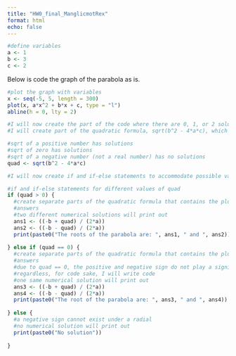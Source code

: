 ```yaml
---
title: "HW0_final_ManglicmotRex"
format: html
echo: false
---
```


```r
#define variables
a <- 1
b <- 3
c <- 2
```

Below is code the graph of the parabola as is.
```r
#plot the graph with variables
x <- seq(-5, 5, length = 300)
plot(x, a*x^2 + b*x + c, type = "l")
abline(h = 0, lty = 2)
```

```r
#I will now create the part of the code where there are 0, 1, or 2 solutions
#I will create part of the quadratic formula, sqrt(b^2 - 4*a*c), which will serve as a limiting factor

#sqrt of a positive number has solutions
#sqrt of zero has solutions
#sqrt of a negative number (not a real number) has no solutions 
quad <- sqrt(b^2 - 4*a*c) 
```

```r
#I will now create if and if-else statements to accommodate possible varying a, b, and c values 

#if and if-else statements for different values of quad
if (quad > 0) {
  #create separate parts of the quadratic formula that contains the plus and minus 
  #answers
  #two different numerical solutions will print out
  ans1 <- ((-b + quad) / (2*a))
  ans2 <- ((-b - quad) / (2*a))
  print(paste0("The roots of the parabola are: ", ans1, " and ", ans2))
  
} else if (quad == 0) {
  #create separate parts of the quadratic formula that contains the plus and minus 
  #answers
  #due to quad == 0, the positive and negative sign do not play a significant factor.
  #regardless, for code sake, I will write code
  #one same numerical solution will print out
  ans3 <- ((-b + quad) / (2*a))
  ans4 <- ((-b - quad) / (2*a))
  print(paste0("The root of the parabola are: ", ans3, " and ", ans4))
  
} else {
  #a negative sign cannot exist under a radial
  #no numerical solution will print out
  print(paste0("No solution"))
  
}
```